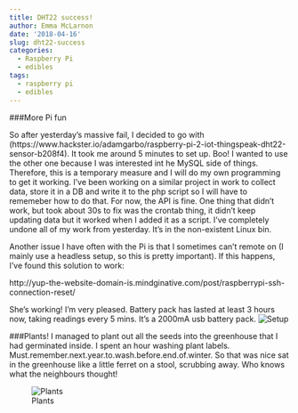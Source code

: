 ```yaml
---
title: DHT22 success!
author: Emma McLarnon
date: '2018-04-16'
slug: dht22-success
categories:
  - Raspberry Pi
  - edibles
tags:
  - raspberry pi
  - edibles
---
```


###More Pi fun
 
So after yesterday's massive fail, I decided to go with  (https://www.hackster.io/adamgarbo/raspberry-pi-2-iot-thingspeak-dht22-sensor-b208f4).  It took me around 5 minutes to set up.  Boo!  I wanted to use the other one because I was interested int he MySQL side of things.  Therefore, this is a temporary measure and I will do my own programming to get it working.  I've been working on a similar project in work to collect data, store it in a DB and write it to the php script so I will have to rememeber how to do that.  For now, the API is fine.  One thing that didn't work, but took about 30s to fix was the crontab thing, it didn't keep updating data but it worked when I added it as a script.  I've completely undone all of my work from yesterday.  It's in the non-existent Linux bin. 

Another issue I have often with the Pi is that I sometimes can't remote on (I mainly use a headless setup, so this is pretty important).  If this happens, I've found this solution to work:

http://yup-the-website-domain-is.mindginative.com/post/raspberrypi-ssh-connection-reset/  

She's working!  I'm very pleased.  Battery pack has lasted at least 3 hours now, taking readings every 5 mins.  It's a 2000mA usb battery pack.
![Setup](/images/pi.jpg)

###Plants!
I managed to plant out all the seeds into the greenhouse that I had germinated inside.  I spent an hour washing plant labels.  Must.remember.next.year.to.wash.before.end.of.winter.  So that was nice sat in the greenhouse like a little ferret on a stool, scrubbing away.  Who knows what the neighbours thought!

![Plants](/images/plants.jpg)